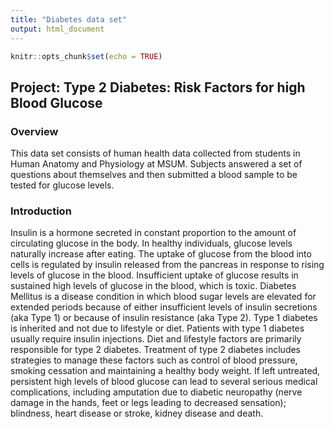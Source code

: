 ```yaml
---
title: "Diabetes data set"
output: html_document
---
```


```r
knitr::opts_chunk$set(echo = TRUE)
```

## Project: Type 2 Diabetes: Risk Factors for high Blood Glucose

### Overview

This data set consists of human health data collected from students in Human Anatomy and Physiology at MSUM. Subjects answered a set of questions about themselves and then submitted a blood sample to be tested for glucose levels.

### Introduction

Insulin is a hormone secreted in constant proportion to the amount of circulating glucose in the body. In healthy individuals, glucose levels naturally increase after eating. The uptake of glucose from the blood into cells is regulated by insulin released from the pancreas in response to rising levels of glucose in the blood. Insufficient uptake of glucose results in sustained high levels of glucose in the blood, which is toxic. Diabetes Mellitus is a disease condition in which blood sugar levels are elevated for extended periods because of either insufficient levels of insulin secretions (aka Type 1) or because of insulin resistance (aka Type 2). Type 1 diabetes is inherited and not due to lifestyle or diet. Patients with type 1 diabetes usually require insulin injections. Diet and lifestyle factors are primarily responsible for type 2 diabetes. Treatment of type 2 diabetes includes strategies to manage these factors such as control of blood pressure, smoking cessation and maintaining a healthy body weight. If left untreated, persistent high levels of blood glucose can lead to several serious medical complications, including amputation due to diabetic neuropathy (nerve damage in the hands, feet or legs leading to decreased sensation); blindness, heart disease or stroke, kidney disease and death. 